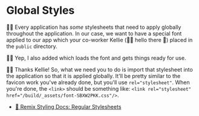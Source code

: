 # Global Styles

👨‍💼 Every application has _some_ stylesheets that need to apply globally
throughout the application. In our case, we want to have a special font applied
to our app which your co-worker Kellie (🧝‍♀️ hello there 👋) placed in the
`public` directory.

🧝‍♂️ Yep, I also added <InlineFile file="app/styles/font.css" /> which loads the
font and gets things ready for use.

👨‍💼 Thanks Kellie! So, what we need you to do is import that stylesheet into the
application so that it is applied globally. It'll be pretty similar to the
favicon work you've already done, but you'll use `rel="stylesheet"`. When you're
done, the `<link>` should be something like:
`<link rel="stylesheet" href="/build/_assets/font-SBXW2PKK.css"/>`.

- [📜 Remix Styling Docs: Regular Stylesheets](https://remix.run/docs/en/main/guides/styling#regular-stylesheets)
